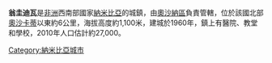 {{Infobox settlement
<!--See the Table at Infobox settlement for all fields and descriptions of usage-->
<!-- Basic info  ---------------->
|name          =翁圭迪瓦
|other_name             =
|native_name            =  <!-- for cities whose native name is not in English -->
|nickname               = 
|settlement_type        = 
|motto                  = 
<!-- images and maps  ----------->
|image_skyline          = 
|imagesize              = 
|image_caption          = 
|image_flag             = 
|flag_size              =
|image_seal             = 
|seal_size              =
|image_shield           = Wappen Ongwediva - Namibia.jpg
|shield_size            =
|image_blank_emblem     =
|blank_emblem_type      =
|blank_emblem_size      =
|image_map              = 
|mapsize                = 
|map_caption            = 
|pushpin_map            = Namibia <!-- the name of a location map as per http://en.wikipedia.org/wiki/Template:Location_map -->
|pushpin_label_position =bottom
|pushpin_mapsize        =300
|pushpin_map_caption    =
<!-- Location ------------------>
|coordinates_region     = NA
|subdivision_type       = 國家
|subdivision_name       = {{flag|Namibia}}
|subdivision_type1      = 區
|subdivision_name1      = [[奧沙納區|奧沙納區]]
|subdivision_type2      = 
|subdivision_name2      = 
|subdivision_type3      = 
|subdivision_name3      = 
<!-- Politics ----------------->
|government_footnotes   = 
|government_type        =
|leader_title           = 
|leader_name            = 
|leader_title1          =  <!-- for places with, say, both a mayor and a city manager -->
|leader_name1           =
|established_title      = 
|established_date       = 
<!-- Area    --------------------->
|area_magnitude         = 
|unit_pref                =Imperial <!--Enter: Imperial, if Imperial (metric) is desired-->
|area_footnotes           =
|area_total_km2           = <!-- ALL fields dealing with a measurements are subject to automatic unit conversion-->
|area_land_km2            = <!--See table @ Template:Infobox settlement for details on automatic unit conversion-->
|area_water_km2           =
|area_total_sq_mi         =
<!-- Population   ----------------------->
|population_as_of               = 2010
|population_footnotes           =
|population_note                =
|population_total               = 27,000
|population_density_km2         =
|population_density_sq_mi       =
|population_metro               =
|population_density_metro_km2   =
|population_density_metro_sq_mi =
|population_urban               =
|population_density_urban_km2   =
|population_density_urban_sq_mi =
|population_blank1_title        = Ethnicities
|population_blank1              =
|population_density_blank1_km2 =   
|population_density_blank1_sq_mi =
<!-- General information  --------------->
|timezone               = [[南非標準時間|南非標準時間]]
|utc_offset             = +1
|timezone_DST           = 
|utc_offset_DST         = 
|latd=17 |latm=47|lats= |latNS=S
|longd=15|longm=46|longs=|longEW=E
|elevation_footnotes    =  <!--for references: use  tags-->
|elevation_m            = 
|elevation_ft           =
<!-- Area/postal codes & others -------->
|postal_code_type       =  <!-- enter ZIP code, Postcode, Post code, Postal code... -->
|postal_code            =
|area_code              =
|blank_name             =
|blank_info             =
|blank1_name            =
|blank1_info            =
|website                = http://www.otc.com.na/
|footnotes              = 
}} 

'''翁圭迪瓦'''是[[非洲|非洲]]西南部國家[[納米比亞|納米比亞]]的城鎮，由[[奧沙納區|奧沙納區]]負責管轄，位於該國北部[[奧沙卡蒂|奧沙卡蒂]]以東約6公里，海拔高度約1,100米，建城於1960年，鎮上有醫院、教堂和學校，2010年人口估計約27,000。

{{coord|17|47|S|15|46|E|display=title|region:NA_type:city_source:GNS-enwiki}}

[[Category:納米比亞城市|Category:納米比亞城市]]

{{Namibia-stub}}
